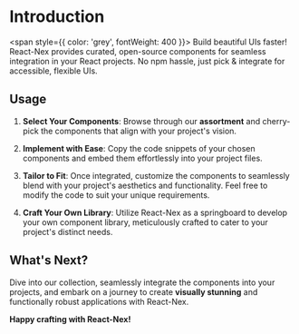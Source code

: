 # Introduction 

<span style={{ color: 'grey', fontWeight: 400 }}>
  Build beautiful UIs faster! React-Nex provides curated, open-source components for seamless integration in your React projects. No npm hassle, just pick & integrate for accessible, flexible UIs.
</span>


## Usage

1. **Select Your Components**: Browse through our **assortment** and cherry-pick the components that align with your project's vision.  

2. **Implement with Ease**: Copy the code snippets of your chosen components and embed them effortlessly into your project files.  

3. **Tailor to Fit**: Once integrated, customize the components to seamlessly blend with your project's aesthetics and functionality. Feel free to modify the code to suit your unique requirements.

4. **Craft Your Own Library**: Utilize React-Nex as a springboard to develop your own component library, meticulously crafted to cater to your project's distinct needs.

## What's Next?

Dive into our collection, seamlessly integrate the components into your projects, and embark on a journey to create **visually stunning** and functionally robust applications with React-Nex. 

**Happy crafting with React-Nex!**
